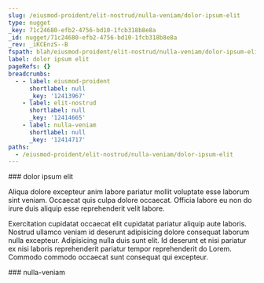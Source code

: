 ```yaml
---
slug: /eiusmod-proident/elit-nostrud/nulla-veniam/dolor-ipsum-elit
type: nugget
_key: 71c24680-efb2-4756-bd10-1fcb318b8e8a
_id: nugget/71c24680-efb2-4756-bd10-1fcb318b8e8a
_rev: _iKCEnzS--B
fspath: blah/eiusmod-proident/elit-nostrud/nulla-veniam/dolor-ipsum-elit.md
label: dolor ipsum elit
pageRefs: {}
breadcrumbs:
  - - label: eiusmod-proident
      shortlabel: null
      _key: '12413967'
    - label: elit-nostrud
      shortlabel: null
      _key: '12414665'
    - label: nulla-veniam
      shortlabel: null
      _key: '12414717'
paths:
  - /eiusmod-proident/elit-nostrud/nulla-veniam/dolor-ipsum-elit
---
```


<NuggetArea>
<Nugget slug="/eiusmod-proident/elit-nostrud/nulla-veniam/dolor-ipsum-elit" type="nugget" _key="71c24680-efb2-4756-bd10-1fcb318b8e8a" _id="nugget/71c24680-efb2-4756-bd10-1fcb318b8e8a" _rev="_iKCEnzS--B" fspath="blah/eiusmod-proident/elit-nostrud/nulla-veniam/dolor-ipsum-elit.md" label="dolor ipsum elit" paths="/eiusmod-proident/elit-nostrud/nulla-veniam/dolor-ipsum-elit">
<NuggetBody>
### dolor ipsum elit

Aliqua dolore excepteur anim labore pariatur mollit voluptate esse laborum sint veniam. Occaecat quis culpa dolore occaecat. Officia labore eu non do irure duis aliquip esse reprehenderit velit labore.

Exercitation cupidatat occaecat elit cupidatat pariatur aliquip aute laboris. Nostrud ullamco veniam id deserunt adipisicing dolore consequat laborum nulla excepteur. Adipisicing nulla duis sunt elit. Id deserunt et nisi pariatur ex nisi laboris reprehenderit pariatur tempor reprehenderit do Lorem. Commodo commodo occaecat sunt consequat qui excepteur.

</NuggetBody>
<Breadcrumbs>
<Crumbs>
<Crumb _key="12413967" label="eiusmod-proident" /><Crumb _key="12414665" label="elit-nostrud" /><Crumb _key="12414717" label="nulla-veniam" />
</Crumbs>
</Breadcrumbs>
</Nugget>

<NuggetsInbound>
</NuggetsInbound>
<NuggetsOutbound>
</NuggetsOutbound>
</NuggetArea>
<PassagesInbound>
<Passage direction="inbound" type="passage" _key="12414717" _id="passage/12414717" _rev="_iKCEnzS--A" label="nulla-veniam" passage="nulla-veniam" fspath="blah/eiusmod-proident/elit-nostrud/nulla-veniam" paths="/eiusmod-proident/elit-nostrud/nulla-veniam" slug="/eiusmod-proident/elit-nostrud/nulla-veniam">
<NuggetBody>
### nulla-veniam

</NuggetBody>
<Breadcrumbs>
<Crumbs>
<Crumb _key="12413967" label="eiusmod-proident" /><Crumb _key="12414665" label="elit-nostrud" />
</Crumbs>
</Breadcrumbs>
</Passage>

</PassagesInbound>
<PassagesOutbound>
</PassagesOutbound>